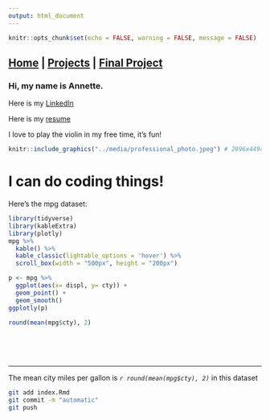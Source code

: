 ```yaml
---
output: html_document
---
```


```r
knitr::opts_chunk$set(echo = FALSE, warning = FALSE, message = FALSE)
```
## [Home](https://annettelewis.github.io/) | [Projects](https://annettelewis.github.io/projects/) | [Final Project](https://annettelewis.github.io/final_project/)

### Hi, my name is Annette.

Here is my [LinkedIn](https://www.linkedin.com/in/annette-lewis-68314b216/)

Here is my [resume](http://annettelewis.github.io/media/Resume.pdf)

I love to play the violin in my free time, it's fun!

```r
knitr::include_graphics("../media/professional_photo.jpeg") # 2996x4494
```

# I can do coding things!

Here's the mpg dataset:
```r
library(tidyverse)
library(kableExtra)
library(plotly)
mpg %>% 
  kable() %>% 
  kable_classic(lightable_options = 'hover') %>% 
  scroll_box(width = "500px", height = "200px")

p <- mpg %>% 
  ggplot(aes(x= displ, y= cty)) +
  geom_point() +
  geom_smooth()
ggplotly(p)

round(mean(mpg$cty), 2)

```
<br><br><br>

---
The mean city miles per gallon is *`r round(mean(mpg$cty), 2)`* in this dataset

```bash
git add index.Rmd
git commit -m "automatic"
git push
```

